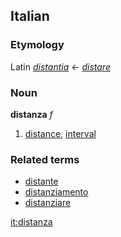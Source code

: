 ==Italian==
===Etymology===
Latin ''[[distantia]]'' &larr; ''[[distare]]''
===Noun===
'''distanza''' ''f''

# [[distance]], [[interval]]

===Related terms===
*[[distante]]
*[[distanziamento]]
*[[distanziare]]

[[it:distanza]]
